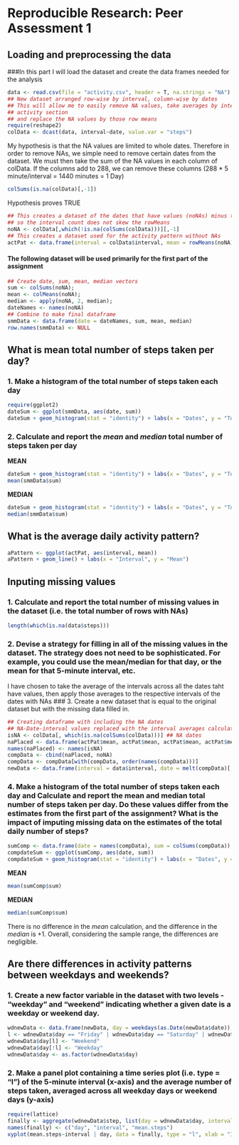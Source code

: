 # Reproducible Research: Peer Assessment 1


## Loading and preprocessing the data
###In this part I will load the dataset and create the data frames needed for the analysis
```r
data <- read.csv(file = "activity.csv", header = T, na.strings = "NA")
## New dataset arranged row-wise by interval, column-wise by dates
## This will allow me to easily remove NA values, take averages by interval for the daily 
## activity section
## and replace the NA values by those row means
require(reshape2)
colData <- dcast(data, interval~date, value.var = "steps")
```
My hypothesis is that the NA values are limited to whole dates.  Therefore in order to remove NAs, we simple need to remove certain dates from the dataset.  We must then take the sum of the NA values in each column of colData.  If the columns add to 288, we can remove these columns
(288 * 5 minute/interval = 1440 minutes = 1 Day)
```r
colSums(is.na(colData)[,-1])
```
Hypothesis proves TRUE
```r
## This creates a dataset of the dates that have values (noNAs) minus the interval column
## so the interval count does not skew the rowMeans
noNA <- colData[,which(!is.na(colSums(colData)))][,-1]
## This creates a dataset used for the activity pattern without NAs
actPat <- data.frame(interval = colData$interval, mean = rowMeans(noNA))
```
#### The following dataset will be used primarily for the first part of the assignment
```r
## Create date, sum, mean, median vectors
sum <- colSums(noNA);
mean <- colMeans(noNA);
median <- apply(noNA, 2, median);
dateNames <- names(noNA)
## Combine to make final dataframe
smmData <- data.frame(date = dateNames, sum, mean, median)
row.names(smmData) <- NULL
```
## What is mean total number of steps taken per day?
### 1. Make a histogram of the total number of steps taken each day
```r
require(ggplot2)
dateSum <- ggplot(smmData, aes(date, sum))
dateSum + geom_histogram(stat = "identity") + labs(x = "Dates", y = "Total Steps") + theme(axis.text.x = element_text(angle = 90, vjust = 0.5))
```
### 2. Calculate and report the *mean* and *median* total number of steps taken per day
**MEAN**
```r
dateSum + geom_histogram(stat = "identity") + labs(x = "Dates", y = "Total Steps") + theme(axis.text.x = element_text(angle = 90, vjust = 0.5)) + geom_abline(intercept = mean(smmData$sum), colour = "blue")
mean(smmData$sum)
```
**MEDIAN**
```r
dateSum + geom_histogram(stat = "identity") + labs(x = "Dates", y = "Total Steps") + theme(axis.text.x = element_text(angle = 90, vjust = 0.5)) + geom_abline(intercept = median(smmData$sum), colour = "red")
median(smmData$sum)
```


## What is the average daily activity pattern?

```r
aPattern <- ggplot(actPat, aes(interval, mean))
aPattern + geom_line() + labs(x = "Interval", y = "Mean")
```

## Inputing missing values
### 1. Calculate and report the total number of missing values in the dataset (i.e. the total number of rows with NAs)
```r
length(which(is.na(data$steps)))
```
### 2. Devise a strategy for filling in all of the missing values in the dataset. The strategy does not need to be sophisticated. For example, you could use the mean/median for that day, or the mean for that 5-minute interval, etc.
I have chosen to take the average of the intervals across all the dates taht have values, then apply those averages to the respective intervals of the dates with NAs
### 3. Create a new dataset that is equal to the original dataset but with the missing data filled in.
```r
## Creating dataframe with including the NA dates
## NA-Date-interval values replaced with the interval averages calculated in the actPat dataset
isNA <- colData[, which(is.na(colSums(colData)))] ## NA dates
naPlaced <- data.frame(actPat$mean, actPat$mean, actPat$mean, actPat$mean, actPat$mean, actPat$mean, actPat$mean, actPat$mean)
names(naPlaced) <- names(isNA)
compData <- cbind(naPlaced, noNA)
compData <- compData[with(compData, order(names(compData)))]
newData <- data.frame(interval = data$interval, date = melt(compData)[,1], steps = melt(compData)[,2])
```
### 4. Make a histogram of the total number of steps taken each day and Calculate and report the mean and median total number of steps taken per day. Do these values differ from the estimates from the first part of the assignment? What is the impact of imputing missing data on the estimates of the total daily number of steps?
```r
sumComp <- data.frame(date = names(compData), sum = colSums(compData))
compdateSum <- ggplot(sumComp, aes(date, sum))
compdateSum + geom_histogram(stat = "identity") + labs(x = "Dates", y = "Total Steps") + theme(axis.text.x = element_text(angle = 90, vjust = 0.5))
```
**MEAN**
```r
mean(sumComp$sum)
```
**MEDIAN**
```r
median(sumComp$sum)
```
There is no difference in the *mean* calculation, and the difference in the *median* is +1.  Overall, considering the sample range, the differences are negligible. 


## Are there differences in activity patterns between weekdays and weekends?
### 1. Create a new factor variable in the dataset with two levels - "weekday" and "weekend" indicating whether a given date is a weekday or weekend day.
```r
wdnewData <- data.frame(newData, day = weekdays(as.Date(newData$date)), stringsAsFactors = F)
l <- wdnewData$day == "Friday" | wdnewData$day == "Saturday" | wdnewData$day == "Sunday"
wdnewData$day[l] <- "Weekend"
wdnewData$day[!l] <- "Weekday"
wdnewData$day <- as.factor(wdnewData$day)
```

### 2. Make a panel plot containing a time series plot (i.e. type = "l") of the 5-minute interval (x-axis) and the average number of steps taken, averaged across all weekday days or weekend days (y-axis)
```r
require(lattice)
finally <- aggregate(wdnewData$step, list(day = wdnewData$day, interval = wdnewData$interval), mean)
names(finally) <- c("day", "interval", "mean.steps")
xyplot(mean.steps~interval | day, data = finally, type = "l", xlab = "Interval", ylab = "Average Steps",layout = c(1,2))
```

